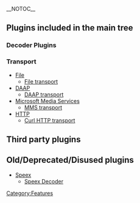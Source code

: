__NOTOC__
== Plugins included in the main tree ==
=== Decoder Plugins ===
{{Media formats}}

=== Transport ===
* [[Wikipedia:Computer_file | File]]
** [[Component:file| File transport]]
* [[Wikipedia:Digital_Audio_Access_Protocol | DAAP]]
** [[Component:daap| DAAP transport]]
* [[Wikipedia:Microsoft_Media_Services | Microsoft Media Services]]
** [[Component:MMS | MMS transport]]
* [[Wikipedia:Http | HTTP]]
** [[Component:curl | Curl HTTP transport]]

== Third party plugins ==

== Old/Deprecated/Disused plugins ==
* [[Wikipedia:Speex | Speex]]
** [[Component:speex | Speex Decoder]]

[[Category:Features]]